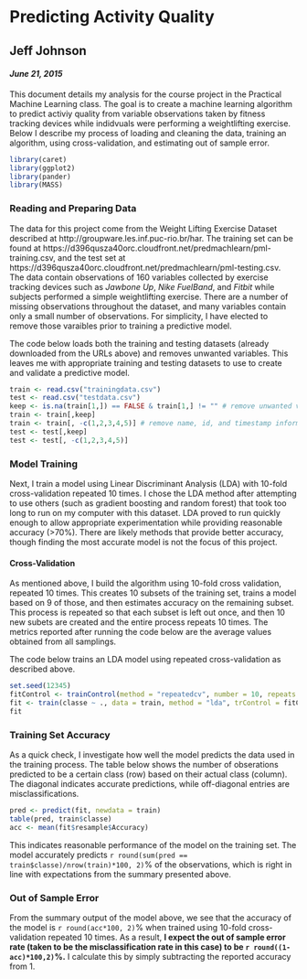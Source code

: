 Predicting Activity Quality
========================================================
## Jeff Johnson
#### *June 21, 2015*

This document details my analysis for the course project in the Practical Machine Learning class. The goal is to create a machine learning algorithm to predict activiy quality from variable observations taken by fitness tracking devices while indidvuals were performing a weightlifting exercise. Below I describe my process of loading and cleaning the data, training an algorithm, using cross-validation, and estimating out of sample error. 

```r
library(caret)
library(ggplot2)
library(pander)
library(MASS)
```

### Reading and Preparing Data
The data for this project come from the Weight Lifting Exercise Dataset described at http://groupware.les.inf.puc-rio.br/har. The training set can be found at https://d396qusza40orc.cloudfront.net/predmachlearn/pml-training.csv, and the test set at https://d396qusza40orc.cloudfront.net/predmachlearn/pml-testing.csv. The data contain observations of 160 variables collected by exercise tracking devices such as *Jawbone Up*, *Nike FuelBand*, and *Fitbit* while subjects performed a simple weightlifting exercise. There are a number of missing observations throughout the dataset, and many variables contain only a small number of observations. For simplicity, I have elected to remove those varaibles prior to training a predictive model. 

The code below loads both the training and testing datasets (already downloaded from the URLs above) and removes unwanted variables. This leaves me with appropriate training and testing datasets to use to create and validate a predictive model.

```r
train <- read.csv("trainingdata.csv")
test <- read.csv("testdata.csv")
keep <- is.na(train[1,]) == FALSE & train[1,] != "" # remove unwanted variables (NAs and mostly empty variables)
train <- train[,keep]
train <- train[, -c(1,2,3,4,5)] # remove name, id, and timestamp information
test <- test[,keep]
test <- test[, -c(1,2,3,4,5)]
```

### Model Training
Next, I train a model using Linear Discriminant Analysis (LDA) with 10-fold cross-validation repeated 10 times. I chose the LDA method after attempting to use others (such as gradient boosting and random forest) that took too long to run on my computer with this dataset. LDA proved to run quickly enough to allow appropriate experimentation while providing reasonable accuracy (>70%). There are likely methods that provide better accuracy, though finding the most accurate model is not the focus of this project.

#### Cross-Validation
As mentioned above, I build the algorithm using 10-fold cross validation, repeated 10 times. This creates 10 subsets of the training set, trains a model based on 9 of those, and then estimates accuracy on the remaining subset. This process is repeated so that each subset is left out once, and then 10 new subets are created and the entire process repeats 10 times. The metrics reported after running the code below are the average values obtained from all samplings.

The code below trains an LDA model using repeated cross-validation as described above.

```r
set.seed(12345)
fitControl <- trainControl(method = "repeatedcv", number = 10, repeats = 10)
fit <- train(classe ~ ., data = train, method = "lda", trControl = fitControl)
fit
```

### Training Set Accuracy
As a quick check, I investigate how well the model predicts the data used in the training process. The table below shows the number of obserations predicted to be a certain class (row) based on their actual class (column). The diagonal indicates accurate predictions, while off-diagonal entries are misclassifications.

```r
pred <- predict(fit, newdata = train)
table(pred, train$classe)
acc <- mean(fit$resample$Accuracy)
```

This indicates reasonable performance of the model on the training set. The model accurately predicts `r round(sum(pred == train$classe)/nrow(train)*100, 2)`% of the observations, which is right in line with expectations from the summary presented above. 

### Out of Sample Error
From the summary output of the model above, we see that the accuracy of the model is `r round(acc*100, 2)`% when trained using 10-fold cross-validation repeated 10 times. As a result, **I expect the out of sample error rate (taken to be the misclassification rate in this case) to be `r round((1-acc)*100,2)`%.** I calculate this by simply subtracting the reported accuracy from 1. 